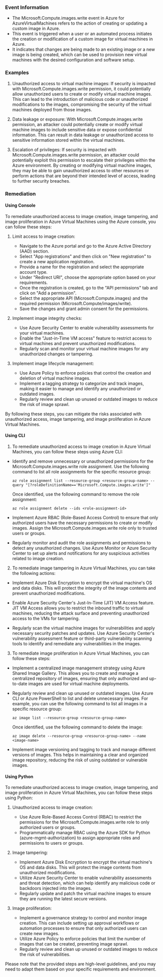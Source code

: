 
### Event Information

- The Microsoft.Compute.images.write event in Azure for AzureVirtualMachines refers to the action of creating or updating a custom image in Azure.
- This event is triggered when a user or an automated process initiates the creation or modification of a custom image for virtual machines in Azure.
- It indicates that changes are being made to an existing image or a new image is being created, which can be used to provision new virtual machines with the desired configuration and software setup.


### Examples

1. Unauthorized access to virtual machine images: If security is impacted with Microsoft.Compute.images.write permission, it could potentially allow unauthorized users to create or modify virtual machine images. This can lead to the introduction of malicious code or unauthorized modifications to the images, compromising the security of the virtual machines deployed from those images.

2. Data leakage or exposure: With Microsoft.Compute.images.write permission, an attacker could potentially create or modify virtual machine images to include sensitive data or expose confidential information. This can result in data leakage or unauthorized access to sensitive information stored within the virtual machines.

3. Escalation of privileges: If security is impacted with Microsoft.Compute.images.write permission, an attacker could potentially exploit this permission to escalate their privileges within the Azure environment. By creating or modifying virtual machine images, they may be able to gain unauthorized access to other resources or perform actions that are beyond their intended level of access, leading to further security breaches.

### Remediation

#### Using Console

To remediate unauthorized access to image creation, image tampering, and image proliferation in Azure Virtual Machines using the Azure console, you can follow these steps:

1. Limit access to image creation:
   - Navigate to the Azure portal and go to the Azure Active Directory (AAD) section.
   - Select "App registrations" and then click on "New registration" to create a new application registration.
   - Provide a name for the registration and select the appropriate account type.
   - Under "Redirect URI", choose the appropriate option based on your requirements.
   - Once the registration is created, go to the "API permissions" tab and click on "Add a permission".
   - Select the appropriate API (Microsoft.Compute.images) and the required permission (Microsoft.Compute/images/write).
   - Save the changes and grant admin consent for the permissions.

2. Implement image integrity checks:
   - Use Azure Security Center to enable vulnerability assessments for your virtual machines.
   - Enable the "Just-in-Time VM access" feature to restrict access to virtual machines and prevent unauthorized modifications.
   - Regularly scan and monitor your virtual machine images for any unauthorized changes or tampering.

3. Implement image lifecycle management:
   - Use Azure Policy to enforce policies that control the creation and deletion of virtual machine images.
   - Implement a tagging strategy to categorize and track images, making it easier to manage and identify any unauthorized or outdated images.
   - Regularly review and clean up unused or outdated images to reduce the risk of image sprawl.

By following these steps, you can mitigate the risks associated with unauthorized access, image tampering, and image proliferation in Azure Virtual Machines.

#### Using CLI

1. To remediate unauthorized access to image creation in Azure Virtual Machines, you can follow these steps using Azure CLI:

- Identify and remove unnecessary or unauthorized permissions for the Microsoft.Compute.images.write role assignment. Use the following command to list all role assignments for the specific resource group:
  ```
  az role assignment list --resource-group <resource-group-name> --query "[?roleDefinitionName=='Microsoft.Compute.images.write']"
  ```
  Once identified, use the following command to remove the role assignment:
  ```
  az role assignment delete --ids <role-assignment-id>
  ```

- Implement Azure RBAC (Role-Based Access Control) to ensure that only authorized users have the necessary permissions to create or modify images. Assign the Microsoft.Compute.images.write role only to trusted users or groups.

- Regularly monitor and audit the role assignments and permissions to detect any unauthorized changes. Use Azure Monitor or Azure Security Center to set up alerts and notifications for any suspicious activities related to image creation.

2. To remediate image tampering in Azure Virtual Machines, you can take the following actions:

- Implement Azure Disk Encryption to encrypt the virtual machine's OS and data disks. This will protect the integrity of the image contents and prevent unauthorized modifications.

- Enable Azure Security Center's Just-In-Time (JIT) VM Access feature. JIT VM Access allows you to restrict the inbound traffic to virtual machines, reducing the attack surface and preventing unauthorized access to the VMs for tampering.

- Regularly scan the virtual machine images for vulnerabilities and apply necessary security patches and updates. Use Azure Security Center's vulnerability assessment feature or third-party vulnerability scanning tools to identify and remediate any vulnerabilities in the images.

3. To remediate image proliferation in Azure Virtual Machines, you can follow these steps:

- Implement a centralized image management strategy using Azure Shared Image Gallery. This allows you to create and manage a centralized repository of images, ensuring that only authorized and up-to-date images are used for virtual machine deployments.

- Regularly review and clean up unused or outdated images. Use Azure CLI or Azure PowerShell to list and delete unnecessary images. For example, you can use the following command to list all images in a specific resource group:
  ```
  az image list --resource-group <resource-group-name>
  ```
  Once identified, use the following command to delete the image:
  ```
  az image delete --resource-group <resource-group-name> --name <image-name>
  ```

- Implement image versioning and tagging to track and manage different versions of images. This helps in maintaining a clear and organized image repository, reducing the risk of using outdated or vulnerable images.

#### Using Python

To remediate unauthorized access to image creation, image tampering, and image proliferation in Azure Virtual Machines, you can follow these steps using Python:

1. Unauthorized access to image creation:
   - Use Azure Role-Based Access Control (RBAC) to restrict the permissions for the Microsoft.Compute.images.write role to only authorized users or groups.
   - Programmatically manage RBAC using the Azure SDK for Python (azure-mgmt-authorization) to assign appropriate roles and permissions to users or groups.

2. Image tampering:
   - Implement Azure Disk Encryption to encrypt the virtual machine's OS and data disks. This will protect the image contents from unauthorized modifications.
   - Utilize Azure Security Center to enable vulnerability assessments and threat detection, which can help identify any malicious code or backdoors injected into the images.
   - Regularly update and patch the virtual machine images to ensure they are running the latest secure versions.

3. Image proliferation:
   - Implement a governance strategy to control and monitor image creation. This can include setting up approval workflows or automation processes to ensure that only authorized users can create new images.
   - Utilize Azure Policy to enforce policies that limit the number of images that can be created, preventing image sprawl.
   - Regularly review and clean up unused or outdated images to reduce the risk of vulnerabilities.

Please note that the provided steps are high-level guidelines, and you may need to adapt them based on your specific requirements and environment.

